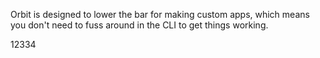 Orbit is designed to lower the bar for making custom apps, which means
you don't need to fuss around in the CLI to get things working.

12334
